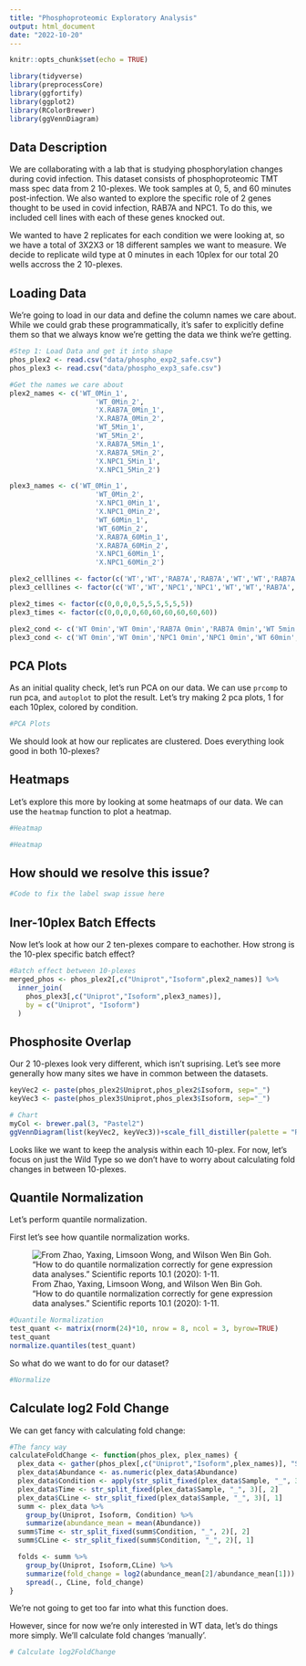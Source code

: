 ```yaml
---
title: "Phosphoproteomic Exploratory Analysis"
output: html_document
date: "2022-10-20"
---
```


```r
knitr::opts_chunk$set(echo = TRUE)
```

```r
library(tidyverse)
library(preprocessCore)
library(ggfortify)
library(ggplot2)
library(RColorBrewer)
library(ggVennDiagram)
```

## Data Description

We are collaborating with a lab that is studying phosphorylation changes during covid infection. This dataset consists of phosphoproteomic TMT mass spec data from 2 10-plexes. We took samples at 0, 5, and 60 minutes post-infection. We also wanted to explore the specific role of 2 genes thought to be used in covid infection, RAB7A and NPC1. To do this, we included cell lines with each of these genes knocked out. 

We wanted to have 2 replicates for each condition we were looking at, so we have a total of 3X2X3 or 18 different samples we want to measure. We decide to replicate wild type at 0 minutes in each 10plex for our total 20 wells accross the 2 10-plexes. 

## Loading Data

We're going to load in our data and define the column names we care about. While we could grab these programmatically, it's safer to explicitly define them so that we always know we're getting the data we think we're getting. 

```r
#Step 1: Load Data and get it into shape
phos_plex2 <- read.csv("data/phospho_exp2_safe.csv")
phos_plex3 <- read.csv("data/phospho_exp3_safe.csv")

#Get the names we care about
plex2_names <- c('WT_0Min_1',
                     'WT_0Min_2',
                     'X.RAB7A_0Min_1',
                     'X.RAB7A_0Min_2',
                     'WT_5Min_1',
                     'WT_5Min_2',
                     'X.RAB7A_5Min_1',
                     'X.RAB7A_5Min_2',
                     'X.NPC1_5Min_1',
                     'X.NPC1_5Min_2')

plex3_names <- c('WT_0Min_1',
                     'WT_0Min_2',
                     'X.NPC1_0Min_1',
                     'X.NPC1_0Min_2',
                     'WT_60Min_1',
                     'WT_60Min_2',
                     'X.RAB7A_60Min_1',
                     'X.RAB7A_60Min_2',
                     'X.NPC1_60Min_1',
                     'X.NPC1_60Min_2')

plex2_celllines <- factor(c('WT','WT','RAB7A','RAB7A','WT','WT','RAB7A','RAB7A','NPC1','NPC1'))
plex3_celllines <- factor(c('WT','WT','NPC1','NPC1','WT','WT','RAB7A','RAB7A','NPC1','NPC1'))

plex2_times <- factor(c(0,0,0,0,5,5,5,5,5,5))
plex3_times <- factor(c(0,0,0,0,60,60,60,60,60,60))

plex2_cond <- c('WT 0min','WT 0min','RAB7A 0min','RAB7A 0min','WT 5min','WT 5min','RAB7A 5min','RAB7A 5min','NPC1 5min','NPC1 5min')
plex3_cond <- c('WT 0min','WT 0min','NPC1 0min','NPC1 0min','WT 60min','WT 60min','RAB7A 60min','RAB7A 60min','NPC1 60min','NPC1 60min')
```

## PCA Plots

As an initial quality check, let's run PCA on our data. We can use `prcomp` to run pca, and `autoplot` to plot the result. Let's try making 2 pca plots, 1 for each 10plex, colored by condition. 

```r
#PCA Plots

```

We should look at how our replicates are clustered. Does everything look good in both 10-plexes? 

## Heatmaps

Let's explore this more by looking at some heatmaps of our data. We can use the `heatmap` function to plot a heatmap. 

```r
#Heatmap
```
```r
#Heatmap

```
## How should we resolve this issue?

```r
#Code to fix the label swap issue here
```

## Iner-10plex Batch Effects

Now let's look at how our 2 ten-plexes compare to eachother. How strong is the 10-plex specific batch effect?

```r
#Batch effect between 10-plexes
merged_phos <- phos_plex2[,c("Uniprot","Isoform",plex2_names)] %>% 
  inner_join(
    phos_plex3[,c("Uniprot","Isoform",plex3_names)], 
    by = c("Uniprot", "Isoform")
  )

```


## Phosphosite Overlap

Our 2 10-plexes look very different, which isn't suprising. Let's see more generally how many sites we have in common between the datasets. 

```r
keyVec2 <- paste(phos_plex2$Uniprot,phos_plex2$Isoform, sep="_")
keyVec3 <- paste(phos_plex3$Uniprot,phos_plex3$Isoform, sep="_")

# Chart
myCol <- brewer.pal(3, "Pastel2")
ggVennDiagram(list(keyVec2, keyVec3))+scale_fill_distiller(palette = "RdBu")
```
Looks like we want to keep the analysis within each 10-plex. For now, let's focus on just the Wild Type so we don't have to worry about calculating fold changes in between 10-plexes. 

## Quantile Normalization

Let's perform quantile normalization. 

First let's see how quantile normalization works.

![From Zhao, Yaxing, Limsoon Wong, and Wilson Wen Bin Goh. "How to do quantile normalization correctly for gene expression data analyses." Scientific reports 10.1 (2020): 1-11.](images/quantNormFigure.png)

```r
#Quantile Normalization
test_quant <- matrix(rnorm(24)*10, nrow = 8, ncol = 3, byrow=TRUE)
test_quant
normalize.quantiles(test_quant)
```
So what do we want to do for our dataset?

```r
#Normalize
```

## Calculate log2 Fold Change

We can get fancy with calculating fold change:
```r
#The fancy way
calculateFoldChange <- function(phos_plex, plex_names) {
  plex_data <- gather(phos_plex[,c("Uniprot","Isoform",plex_names)], "Sample","Abundance",-c("Uniprot","Isoform"))
  plex_data$Abundance <- as.numeric(plex_data$Abundance)
  plex_data$Condition <- apply(str_split_fixed(plex_data$Sample, "_", 3)[, c(1, 2)], 1, paste, collapse ="_")
  plex_data$Time <- str_split_fixed(plex_data$Sample, "_", 3)[, 2]
  plex_data$CLine <- str_split_fixed(plex_data$Sample, "_", 3)[, 1]
  summ <- plex_data %>%
    group_by(Uniprot, Isoform, Condition) %>%
    summarize(abundance_mean = mean(Abundance))
  summ$Time <- str_split_fixed(summ$Condition, "_", 2)[, 2]
  summ$CLine <- str_split_fixed(summ$Condition, "_", 2)[, 1]

  folds <- summ %>%
    group_by(Uniprot, Isoform,CLine) %>%
    summarize(fold_change = log2(abundance_mean[2]/abundance_mean[1])) %>%
    spread(., CLine, fold_change)
}
```

We're not going to get too far into what this function does.

However, since for now we're only interested in WT data, let's do things more simply. We'll calculate fold changes 'manually'. 

```r
# Calculate log2FoldChange
 
```

